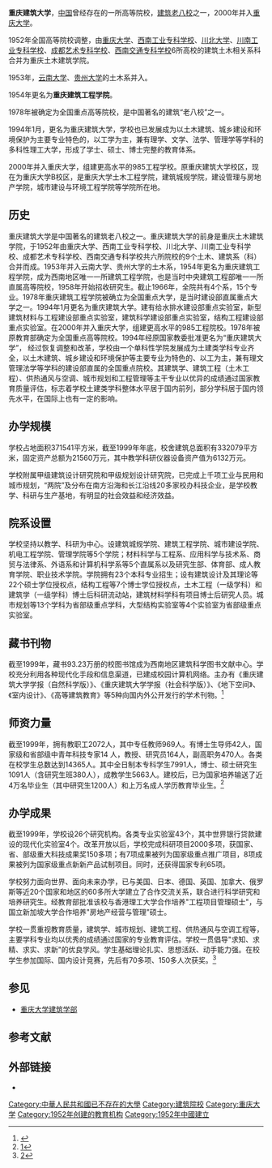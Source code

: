 '''重庆建筑大学'''，[[中国|中国]]曾经存在的一所高等院校，[[建筑老八校|建筑老八校]]之一，2000年并入[[重庆大学|重庆大学]]。

1952年全国高等院校调整，由[[重庆大学|重庆大学]]、[[西南工业专科学校|西南工业专科学校]]、[[川北大学|川北大学]]、[[川南工业专科学校|川南工业专科学校]]、[[成都艺术专科学校|成都艺术专科学校]]、[[西南交通专科学校|西南交通专科学校]]6所高校的建筑土木相关系科合并为重庆土木建筑学院。

1953年，[[云南大学|云南大学]]、[[贵州大学|贵州大学]]的土木系并入。

1954年更名为'''重庆建筑工程学院'''。

1978年被确定为全国重点高等院校，是中国著名的建筑“老八校”之一。

1994年1月，更名为重庆建筑大学，学校也已发展成为以土木建筑、城乡建设和环境保护为主要专业特色的，以工学为主，兼有理学、文学、法学、管理学等学科的多科性理工大学，形成了学士、硕士、博士完整的教育体系。

2000年并入重庆大学，组建更高水平的985工程学校。原重庆建筑大学校区，现在为重庆大学B校区，是重庆大学土木工程学院，建筑城规学院，建设管理与房地产学院，城市建设与环境工程学院等学院所在地。

== 历史 ==
重庆建筑大学是中国著名的建筑老八校之一。重庆建筑大学的前身是重庆土木建筑学院，于1952年由重庆大学、西南工业专科学校、川北大学、川南工业专科学校、成都艺术专科学校、西南交通专科学校共六所院校的9个土木、建筑系（科）合并而成。1953年并入云南大学、贵州大学的土木系，1954年更名为重庆建筑工程学院，成为西南地区唯一一所建筑工程学院，也是当时中央建筑工程部唯一一所直属高等院校，1958年开始招收研究生。截止1966年，全院共有4个系，15个专业。1978年重庆建筑工程学院被确立为全国重点大学，是当时建设部直属重点大学之一。1994年1月更名为重庆建筑大学。建有给水排水建设部重点实验室，新型建筑材料与工程建设部重点实验室，建筑科学建设部重点实验室，结构工程建设部重点实验室。在2000年并入重庆大学，组建更高水平的985工程院校。1978年被原教育部确定为全国重点高等院校。1994年经原国家教委批准更名为“重庆建筑大学”， 经过恢复调整和改革，学校由一个单科性学院发展成为土建类学科专业齐全，以土木建筑、城乡建设和环境保护等主要专业为特色的、以工为主，兼有理文管理法学等学科的建设部直属的全国重点院校。其建筑学、建筑工程（土木工程）、供热通风与空调、城市规划和工程管理等主干专业以优异的成绩通过国家教育质量评估，标志着学校土建类学科整体水平居于国内前列，部分学科居于国内领先水平，在国际上也有一定的影响。
== 办学规模 ==
学校占地面积371541平方米，截至1999年年底，校舍建筑总面积有332079平方米，固定资产总额为21560万元，其中教学科研仪器设备资产值为6132万元。

学校附属甲级建筑设计研究院和甲级规划设计研究院，已完成上千项工业与民用和城市规划，“两院”及分布在南方沿海和长江沿线20多家校办科技企业，是学校教学、科研与生产基地，有明显的社会效益和经济效益。
== 院系设置 ==
学校坚持以教学、科研为中心。设建筑城规学院、建筑工程学院、城市建设学院、机电工程学院、管理学院等5个学院；材料科学与工程系、应用科学与技术系、商贸与法律系、外语系和计算机科学系等5个直属系以及研究生部、体育部、成人教育学院、职业技术学院。学院拥有23个本科专业招生；设有建筑设计及其理论等22个硕士学位授权点，结构工程等7个博士学位授权点，土木工程（一级学科）和建筑学（一级学科）博士后科研流动站，建筑材料学科有项目博士后研究人员。城市规划等13个学科为省部级重点学科，大型结构实验室等4个实验室为省部级重点实验室。
== 藏书刊物 ==
截至1999年，藏书93.23万册的校图书馆成为西南地区建筑科学图书文献中心。学校充分利用各种现代化手段和信息渠道，已建成校园计算机网络。主办有《重庆建筑大学学报（自然科学版）》、《重庆建筑大学学报（社会科学版）》、《地下空间》、《室内设计》、《高等建筑教育》等5种向国内外公开发行的学术刊物。<ref name="相关资料">{{Cite web |url=http://www.eol.cn/yuan_xiao_3002/20060323/t20060323_36945.shtml |title=存档副本 |access-date=2011-01-28 |archive-date=2016-06-20 |archive-url=https://web.archive.org/web/20160620234026/http://www.eol.cn/yuan_xiao_3002/20060323/t20060323_36945.shtml |dead-url=no }}</ref>
== 师资力量 ==
截至1999年，拥有教职工2072人，其中专任教师969人。有博士生导师42人，国家级和省部级中青年科技专家14 人，教授、研究员164人，副高职务470人。各类在校学生总数达到14365人。其中全日制本专科学生7991人，博士、硕士研究生1091人（含研究生班380人），成教学生5663人。建校后，已为国家培养输送了近4万名毕业生（其中研究生1200人）和上万名成人学历教育毕业生。<ref name="相关资料">[http://www.eol.cn/yuan_xiao_3002/20060323/t20060323_36945.shtml]</ref>
== 办学成果 ==
截至1999年，学校设26个研究机构。各类专业实验室43个，其中世界银行贷款建设的现代化实验室4个。改革开放以后，学校完成科研项目2000多项，获国家、省、部级重大科技成果奖150多项；有7项成果被列为国家级重点推广项目，8项成果被列为国家级重点新新产品试制项目。同时，还获得国家专利65项。

学校努力面向世界、面向未来办学，已与美国、日本、德国、英国、加拿大、俄罗斯等近20个国家和地区的60多所大学建立了合作交流关系，联合进行科学研究和培养研究生。经教育部批准该校与香港理工大学合作培养"工程项目管理硕士"，与国立新加坡大学合作培养"房地产经营与管理"硕士。

学校一贯重视教育质量，建筑学、城市规划、建筑工程、供热通风与空调工程等，主要学科专业均以优秀的成绩通过国家的专业教育评估。学校一贯倡导"求知、求精、求实、求新"的优良学风。学生基础理论扎实、思想活跃、动手能力强。在校学生参加国际、国内设计竞赛，先后有70多项、150多人次获奖。<ref name="相关资料">[http://www.eol.cn/yuan_xiao_3002/20060323/t20060323_36945.shtml]</ref>
 
== 参见 ==
* [[重庆大学建筑学部|重庆大学建筑学部]]

== 参考文献 ==
{{Reflist}}

== 外部链接 ==
* {{webarchive|url=http://web.archive.org/*/http://www.cqjzu.edu.cn/|title=重庆建筑大学}}

{{重庆大学}}
[[Category:中華人民共和國已不存在的大學|Category:中華人民共和國已不存在的大學]]
[[Category:建筑院校|Category:建筑院校]]
[[Category:重庆大学|Category:重庆大学]]
[[Category:1952年创建的教育机构|Category:1952年创建的教育机构]]
[[Category:1952年中國建立|Category:1952年中國建立]]
